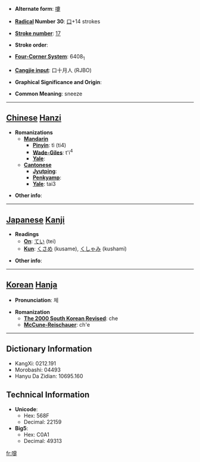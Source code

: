 * '''Alternate form''': [[嚔]]

* '''[[Wiktionary:Chinese radical index| Radical]] Number 30''': [[Wiktionary:Chinese radical index 口|口]]+14 strokes

* '''[[Wiktionary:Chinese total strokes index|Stroke number]]''': [[Wiktionary:Chinese total strokes index 17|17]]

* '''Stroke order''': 

* '''[[Wiktionary:Chinese four corner index|Four-Corner System]]''': 6408<sub>1</sub>

* '''[[Wiktionary:Chinese Cangjie index|Cangjie input]]''': 口十月人 (RJBO)

* '''Graphical Significance and Origin''': 

* '''Common Meaning''': sneeze

----

== [[Chinese]] [[Hanzi]] ==

* '''Romanizations'''
** '''[[Mandarin]]'''
*** '''[[Pinyin]]''': tì (ti4)
*** '''[[Wade-Giles]]''': t'i<sup>4</sup>
*** '''[[Yale]]''': 
** '''[[Cantonese]]'''
*** '''[[Jyutping]]''':
*** '''[[Penkyamp]]''': 
*** '''[[Yale]]''': tai3

* '''Other info''': 

----

== [[Japanese]] [[Kanji]] ==

* '''Readings'''
** '''[[On]]''': [[てい]] (tei)
** '''[[Kun]]''': [[くさめ]] (kusame), [[くしゃみ]] (kushami)

* '''Other info''':  

----

== [[Korean]] [[Hanja]] ==

* '''Pronunciation''': 체

* '''Romanization'''
** '''[[The 2000 South Korean Revised Romanization|The 2000 South Korean Revised]]''': che
** '''[[McCune-Reischauer]]''': ch'e

----

== Dictionary Information ==

* KangXi: 0212.191
* Morobashi: 04493
* Hanyu Da Zidian: 10695.160

== Technical Information ==

* '''Unicode''':
** Hex: 568F
** Decimal: 22159
* '''Big5''':
** Hex: C0A1
** Decimal: 49313

[[fr:嚏]]